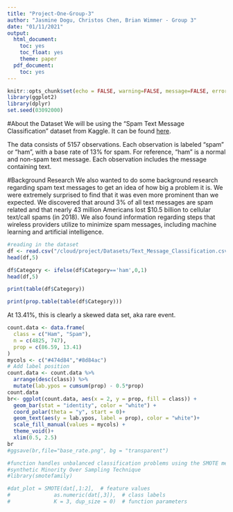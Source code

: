 ```yaml
---
title: "Project-One-Group-3"
author: "Jasmine Dogu, Christos Chen, Brian Wimmer - Group 3"
date: "01/11/2021"
output:
  html_document:
    toc: yes
    toc_float: yes
    theme: paper
  pdf_document:
    toc: yes
---
```


```r
knitr::opts_chunk$set(echo = FALSE, warning=FALSE, message=FALSE, error=FALSE, cache = TRUE)
library(ggplot2)
library(dplyr)
set.seed(03092000)
```

#About the Dataset
We will be using the “Spam Text Message Classification” dataset from Kaggle. It can be found [here](https://www.kaggle.com/team-ai/spam-text-message-classification).

The data consists of 5157 observations. Each observation is labeled “spam” or “ham”, with a base rate of 13% for spam. For reference, “ham” is a normal and non-spam text message. Each observation includes the message containing text.

#Background Research
We also wanted to do some background research regarding spam text messages to get an idea of how big a problem it is. We were extremely surprised to find that it was even more prominent than we expected. We discovered that around 3% of all text messages are spam related and that nearly 43 million Americans lost $10.5 billion to cellular text/call spams (in 2018). We also found information regarding steps that wireless providers utilize to minimize spam messages, including machine learning and artificial intelligence.

```r
#reading in the dataset 
df <- read.csv("/cloud/project/Datasets/Text_Message_Classification.csv")
head(df,5)
```

```r
df$Category <- ifelse(df$Category=='ham',0,1)
head(df,5)
```

```r
print(table(df$Category))
```
```r
print(prop.table(table(df$Category)))
```
At 13.41%, this is clearly a skewed data set, aka rare event.

```r
count.data <- data.frame(
  class = c("Ham", "Spam"),
  n = c(4825, 747),
  prop = c(86.59, 13.41)
)
mycols <- c("#474d84","#8d84ac")
# Add label position
count.data <- count.data %>%
  arrange(desc(class)) %>%
  mutate(lab.ypos = cumsum(prop) - 0.5*prop)
count.data
br<- ggplot(count.data, aes(x = 2, y = prop, fill = class)) +
  geom_bar(stat = "identity", color = "white") +
  coord_polar(theta = "y", start = 0)+
  geom_text(aes(y = lab.ypos, label = prop), color = "white")+
  scale_fill_manual(values = mycols) +
  theme_void()+
  xlim(0.5, 2.5)
br
#ggsave(br,file="base_rate.png", bg = "transparent")
```


```r
#function handles unbalanced classification problems using the SMOTE method
#synthetic Minority Over Sampling Technique
#library(smotefamily)

#dat_plot = SMOTE(dat[,1:2],  # feature values
#              as.numeric(dat[,3]),  # class labels
#              K = 3, dup_size = 0)  # function parameters

```